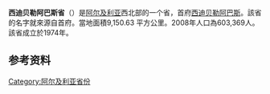 {{Refimprove|time=2022-01-07T02:54:46+00:00}}
{{Infobox settlement
| name                    = Sidi Bel Abbès Province
| native_name             = ولاية سيدي بلعباس
| native_name_lang        = ar
| other_name              = 
| type                    = [[省_(阿尔及利亚)|省]]
| image_skyline           = 
| image_caption           = 
| image_map               = DZ-22 (2019).svg
| map_caption             = Map of Algeria highlighting Sidi Bel Abbès
| coordinates             = {{coord|35|12|N|0|38|W|region:DZ-22_type:adm1st|display=inline,title}}
| subdivision_type        = [[世界政區索引|国家]]
| subdivision_name        = {{flag|Algeria}}
| seat_type               = [[首府|首府]]
| seat                    = [[西迪贝勒阿巴斯|西迪贝勒阿巴斯]]
| government_footnotes    = 
| leader_party            = 
| leader_title            = {{tsl|en|People's Provincial Assembly||人民省议会}}主席
| leader_name             = Mr. M’Kelkel Bouziane ([[民族解放陣線_(阿爾及利亞)|FLN]])
| leader_title1           = [[瓦利_(稱號)|瓦利]]
| leader_name1            = Mr. Mokhtar Bentabet
| unit_pref               = Metric<!-- or US or UK -->
| area_footnotes          = 
| area_total_km2          = 9150.63
| elevation_footnotes     = 
| elevation_m             = 
| population_footnotes    = <ref name="Alg2008RGPH">[http://rgph2008.ons.dz/resultat/histo.htm Office National des Statistiques, Recensement General de la Population et de l’Habitat 2008] {{webarchive|url=https://web.archive.org/web/20080724130336/http://rgph2008.ons.dz/resultat/histo.htm |date=2008-07-24 }} Preliminary results of the 2008 population census. Accessed on 2008-07-02.</ref>
| population_total        = 603369
| population_as_of        = 2008
| population_density_km2  = auto
| population_demonym      = 
| timezone1               = [[欧洲中部时间|CET]]
| utc_offset1             = +01
| iso_code                = {{tsl|en|ISO 3166-2:DZ||DZ-22}}
| area_code_type          = [[电话号码分类计划|区号]]
| area_code               = +213 (0) 48
| blank_name_sec1         = [[区_(阿尔及利亚)|区]]
| blank_info_sec1         = 15
| blank1_name_sec1        = [[市镇_(阿尔及利亚)|市镇]]
| blank1_info_sec1        = 52
| website                 = <!-- [http://www.example.com example.com] -->
| footnotes               = 
}}
'''西迪贝勒阿巴斯省'''（{{lang-ar|ولاية سيدي بلعباس|}}）是[[阿尔及利亚|阿尔及利亚]]西北部的一个省，首府[[西迪贝勒阿巴斯|西迪贝勒阿巴斯]]。該省的名字就來源自首府。當地面積9,150.63 平方公里。2008年人口為603,369人。該省成立於1974年。

==参考资料==
{{refs}}

{{Algeria-geo-stub}}
{{阿尔及利亚省份}}
{{normdaten}}
{{DEFAULTSORT:Sidi Bel Abbès}}
[[Category:阿尔及利亚省份|Category:阿尔及利亚省份]]